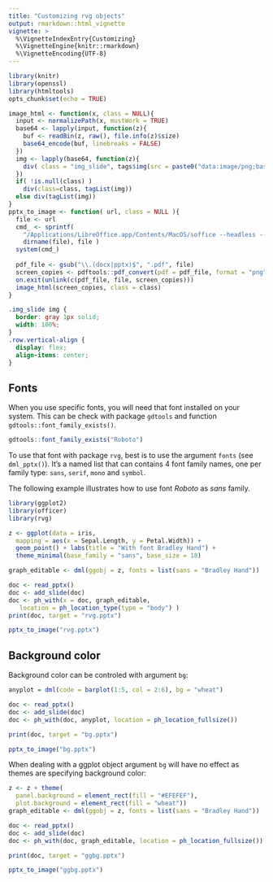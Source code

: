 ```yaml
---
title: "Customizing rvg objects"
output: rmarkdown::html_vignette
vignette: >
  %\VignetteIndexEntry{Customizing}
  %\VignetteEngine{knitr::rmarkdown}
  %\VignetteEncoding{UTF-8}
---
```



```r
library(knitr)
library(openssl)
library(htmltools)
opts_chunk$set(echo = TRUE)

image_html <- function(x, class = NULL){
  input <- normalizePath(x, mustWork = TRUE)
  base64 <- lapply(input, function(z){
    buf <- readBin(z, raw(), file.info(z)$size)
    base64_encode(buf, linebreaks = FALSE)
  })
  img <- lapply(base64, function(z){
    div( class = "img_slide", tags$img(src = paste0("data:image/png;base64,", z)) )
  })
  if( !is.null(class) )
    div(class=class, tagList(img))
  else div(tagList(img))
}
pptx_to_image <- function( url, class = NULL ){
  file <- url
  cmd_ <- sprintf(
    "/Applications/LibreOffice.app/Contents/MacOS/soffice --headless --convert-to pdf --outdir %s %s",
    dirname(file), file )
  system(cmd_)
  
  pdf_file <- gsub("\\.(docx|pptx)$", ".pdf", file)
  screen_copies <- pdftools::pdf_convert(pdf = pdf_file, format = "png", verbose = FALSE)
  on.exit(unlink(c(pdf_file, file, screen_copies)))
  image_html(screen_copies, class = class)
}
```

```css
.img_slide img {
  border: gray 1px solid;
  width: 100%;
}
.row.vertical-align {
  display: flex;
  align-items: center;
}
```

## Fonts 

When you use specific fonts, you will need that font installed on your system.
This can be check with package `gdtools` and function `gdtools::font_family_exists()`.

```r
gdtools::font_family_exists("Roboto")
```

To use that font with package `rvg`, best is to use the argument `fonts` (see `dml_pptx()`).
It's a named list that can contains 4 font family names, one per family type: `sans`, 
`serif`, `mono` and `symbol`. 

The following example illustrates how to use font *Roboto* as *sans* family.

```r
library(ggplot2)
library(officer)
library(rvg)

z <- ggplot(data = iris, 
  mapping = aes(x = Sepal.Length, y = Petal.Width)) +
  geom_point() + labs(title = "With font Bradley Hand") +
  theme_minimal(base_family = "sans", base_size = 18)

graph_editable <- dml(ggobj = z, fonts = list(sans = "Bradley Hand"))
```


<div class="row vertical-align">

<div class="col-12 col-sm-6 col-md-6">

```r
doc <- read_pptx()
doc <- add_slide(doc)
doc <- ph_with(x = doc, graph_editable,
   location = ph_location_type(type = "body") )
print(doc, target = "rvg.pptx")
```

</div>

<div class="col-12 col-sm-6 col-md-6">

```r
pptx_to_image("rvg.pptx")
```

</div>

</div>

## Background color

Background color can be controled with argument `bg`: 

<div class="row vertical-align">

<div class="col-12 col-sm-6 col-md-6">

```r
anyplot = dml(code = barplot(1:5, col = 2:6), bg = "wheat")

doc <- read_pptx()
doc <- add_slide(doc)
doc <- ph_with(doc, anyplot, location = ph_location_fullsize())

print(doc, target = "bg.pptx")
```

</div>

<div class="col-12 col-sm-6 col-md-6">

```r
pptx_to_image("bg.pptx")
```

</div>

</div>




When dealing with a ggplot object argument `bg` will have no effect as 
themes are specifying background color: 

<div class="row vertical-align">

<div class="col-12 col-sm-6 col-md-6">

```r
z <- z + theme(
  panel.background = element_rect(fill = "#EFEFEF"), 
  plot.background = element_rect(fill = "wheat"))
graph_editable <- dml(ggobj = z, fonts = list(sans = "Bradley Hand"))

doc <- read_pptx()
doc <- add_slide(doc)
doc <- ph_with(doc, graph_editable, location = ph_location_fullsize())

print(doc, target = "ggbg.pptx")
```

</div>

<div class="col-12 col-sm-6 col-md-6">

```r
pptx_to_image("ggbg.pptx")
```

</div>

</div>
